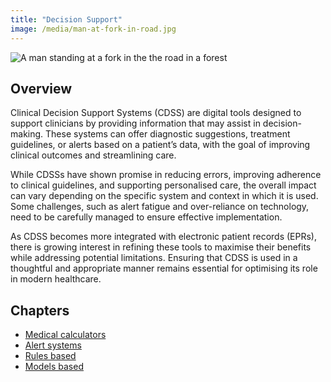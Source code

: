 ```yaml
---
title: "Decision Support"
image: /media/man-at-fork-in-road.jpg
---
```


![](/media/man-at-fork-in-road.jpg){alt="A man standing at a fork in the the road in a forest"}

## Overview

Clinical Decision Support Systems (CDSS) are digital tools designed to support clinicians by providing information that may assist in decision-making. These systems can offer diagnostic suggestions, treatment guidelines, or alerts based on a patient’s data, with the goal of improving clinical outcomes and streamlining care.

While CDSSs have shown promise in reducing errors, improving adherence to clinical guidelines, and supporting personalised care, the overall impact can vary depending on the specific system and context in which it is used. Some challenges, such as alert fatigue and over-reliance on technology, need to be carefully managed to ensure effective implementation.

As CDSS becomes more integrated with electronic patient records (EPRs), there is growing interest in refining these tools to maximise their benefits while addressing potential limitations. Ensuring that CDSS is used in a thoughtful and appropriate manner remains essential for optimising its role in modern healthcare.


## Chapters

* [Medical calculators](1-medical-calculators.qmd)
* [Alert systems](2-alert-systems.qmd)
* [Rules based](3-rules-based.qmd)
* [Models based](4-models-based.qmd)